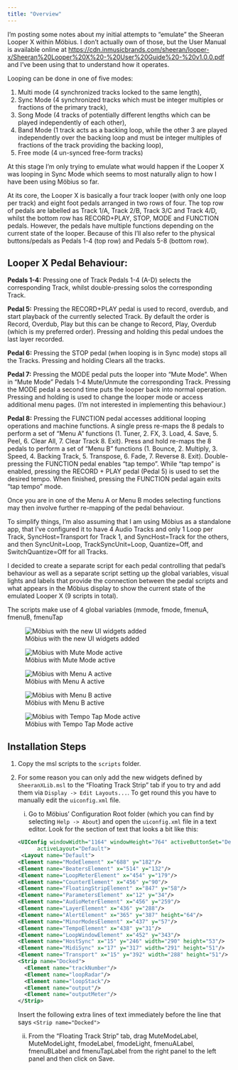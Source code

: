 ```yaml
---
title: "Overview"
---
```


I'm posting some notes about my initial attempts to "emulate" the Sheeran Looper X within Möbius.  I don't actually own of those, but the User Manual is available online at <https://cdn.inmusicbrands.com/sheeran/looper-x/Sheeran%20Looper%20X%20-%20User%20Guide%20-%20v1.0.0.pdf> and I've been using that to understand how it operates.

Looping can be done in one of five modes:

1. Multi mode (4 synchronized tracks locked to the same length),
2. Sync Mode (4 synchronized tracks which must be integer multiples or fractions of the primary track),
3. Song Mode (4 tracks of potentially different lengths which can be played independently of each other),
4. Band Mode (1 track acts as a backing loop, while the other 3 are played independently over the backing loop and must be integer multiples of fractions of the track providing the backing loop),
5. Free mode (4 un-synced free-form tracks)

At this stage I'm only trying to emulate what would happen if the Looper X was looping in Sync Mode which seems to most naturally align to how I have been using Möbius so far.

At its core, the Looper X is basically a four track looper (with only one loop per track) and eight foot pedals arranged in two rows of four. The top row of pedals are labelled as Track 1/A, Track 2/B, Track 3/C and Track 4/D, whilst the bottom row has RECORD+PLAY, STOP, MODE and FUNCTION pedals.  However, the pedals have multiple functions depending on the current state of the looper. Because of this I'll also refer to the physical buttons/pedals as Pedals 1-4 (top row) and Pedals 5-8 (bottom row).

## Looper X Pedal Behaviour: 

**Pedals 1-4:** Pressing one of Track Pedals 1-4 (A-D) selects the corresponding Track, whilst double-pressing solos the corresponding Track.

**Pedal 5:** Pressing the RECORD+PLAY pedal is used to record, overdub, and start playback of the currently selected Track.  By default the order is Record, Overdub, Play but this can be change to Record, Play, Overdub (which is my preferred order).
Pressing and holding this pedal undoes the last layer recorded.

**Pedal 6:** Pressing the STOP pedal (when looping is in Sync mode) stops all the Tracks.  Pressing and holding Clears all the tracks.

**Pedal 7:** Pressing the MODE pedal puts the looper into "Mute Mode". When in "Mute Mode" Pedals 1-4 Mute/Unmute the corresponding Track. Pressing the MODE pedal a second time puts the looper back into normal operation.  Pressing and holding is used to change the looper mode or access additional menu pages. (I'm not interested in implementing this behaviour.)

**Pedal 8:** Pressing the FUNCTION pedal accesses additional looping operations and machine functions. A single press re-maps the 8 pedals to perform a set of "Menu A" functions (1. Tuner, 2. FX, 3. Load, 4. Save, 5. Peel, 6. Clear All, 7. Clear Track 8. Exit).  Press and hold re-maps the 8 pedals to perform a set of "Menu B" functions (1. Bounce, 2. Multiply, 3. Speed, 4. Backing Track, 5. Transpose, 6. Fade, 7. Reverse 8. Exit).   Double-pressing the FUNCTION pedal enables "tap tempo". While "tap tempo" is enabled, pressing the RECORD + PLAY pedal (Pedal 5) is used to set the desired tempo. When finished, pressing the FUNCTION pedal again exits "tap tempo" mode.

Once you are in one of the Menu A or Menu B modes selecting functions may then involve further re-mapping of the pedal behaviour.   

To simplify things, I'm also assuming that I am using Möbius as a standalone app, that I've configured it to have 4 Audio Tracks and only 1 Loop per Track,  SyncHost=Transport for Track 1, and SyncHost=Track for the others, and  then SyncUnit=Loop, TrackSyncUnit=Loop, Quantize=Off, and SwitchQuantize=Off for all Tracks.

I decided to create a separate script for each pedal controlling that pedal's behaviour as well as a separate script setting up the global variables, visual lights and labels that provide the connection between the pedal scripts and what appears in the Möbius display to show the current state of the emulated Looper X (9 scripts in total).

The scripts make use of 4 global variables (mmode, fmode, fmenuA, fmenuB, fmenuTap


::: {layout-ncol=2}
![Möbius with the new UI widgets added](images/mobius-initial.png){.lightbox}

![Möbius with Mute Mode active](images/mobius-mutemode.png){.lightbox}
:::

::: {layout-ncol=3}
![Möbius with Menu A active](images/mobius-functionmode-menuA.png){.lightbox}

![Möbius with Menu B active](images/mobius-functionmode-menuB.png){.lightbox}

![Möbius with Tempo Tap Mode active](images/mobius-functionmode-TapMode.png){.lightbox}
:::

## Installation Steps

1. Copy the msl scripts to the `scripts` folder.
2. For some reason you can only add the new widgets defined by `SheeranXLib.msl` to the "Floating Track Strip" tab if you to try and add them via  `Display -> Edit Layouts...`. To get round this you have to manually edit the `uiconfig.xml` file.
	i. Go to Möbius' Configuration Root folder (which you can find by selecting `Help -> About`) and open the `uiconfig.xml` file in a text editor.  Look for the section of text that looks a bit like this:
	```xml
	<UIConfig windowWidth="1164" windowHeight="764" activeButtonSet="Default"
          activeLayout="Default">
  <Layout name="Default">
    <Element name="ModeElement" x="688" y="182"/>
    <Element name="BeatersElement" x="514" y="132"/>
    <Element name="LoopMeterElement" x="454" y="179"/>
    <Element name="CounterElement" x="456" y="90"/>
    <Element name="FloatingStripElement" x="847" y="58"/>
    <Element name="ParametersElement" x="12" y="34"/>
    <Element name="AudioMeterElement" x="456" y="259"/>
    <Element name="LayerElement" x="436" y="288"/>
    <Element name="AlertElement" x="365" y="387" height="64"/>
    <Element name="MinorModesElement" x="437" y="57"/>
    <Element name="TempoElement" x="438" y="31"/>
    <Element name="LoopWindowElement" x="452" y="343"/>
    <Element name="HostSync" x="15" y="246" width="290" height="53"/>
    <Element name="MidiSync" x="17" y="317" width="291" height="51"/>
    <Element name="Transport" x="15" y="392" width="288" height="51"/>
    <Strip name="Docked">
      <Element name="trackNumber"/>
      <Element name="loopRadar"/>
      <Element name="loopStack"/>
      <Element name="output"/>
      <Element name="outputMeter"/>
    </Strip>
	```
	
	Insert the following extra lines of text immediately before the line that says `<Strip name="Docked">`
	
	ii. From the "Floating Track Strip" tab, drag MuteModeLabel, MuteModeLight, fmodeLabel, fmodeLight, fmenuALabel, fmenuBLabel and fmenuTapLabel from the right panel to the left panel and then click on Save.
	


